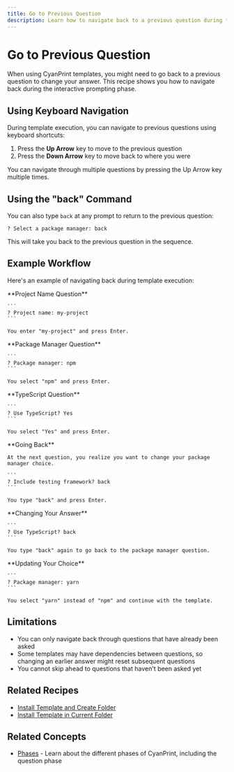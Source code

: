 ```yaml
---
title: Go to Previous Question
description: Learn how to navigate back to a previous question during template execution
---
```


# Go to Previous Question

When using CyanPrint templates, you might need to go back to a previous question to change your answer. This recipe shows you how to navigate back during the interactive prompting phase.

## Using Keyboard Navigation

During template execution, you can navigate to previous questions using keyboard shortcuts:

1. Press the **Up Arrow** key to move to the previous question
2. Press the **Down Arrow** key to move back to where you were

<Callout type="info">
  You can navigate through multiple questions by pressing the Up Arrow key multiple times.
</Callout>

## Using the "back" Command

You can also type `back` at any prompt to return to the previous question:

```
? Select a package manager: back
```

This will take you back to the previous question in the sequence.

## Example Workflow

Here's an example of navigating back during template execution:

<Steps>
  <Step>
    **Project Name Question**
    
    ```
    ? Project name: my-project
    ```
    
    You enter "my-project" and press Enter.
  </Step>
  
  <Step>
    **Package Manager Question**
    
    ```
    ? Package manager: npm
    ```
    
    You select "npm" and press Enter.
  </Step>
  
  <Step>
    **TypeScript Question**
    
    ```
    ? Use TypeScript? Yes
    ```
    
    You select "Yes" and press Enter.
  </Step>
  
  <Step>
    **Going Back**
    
    At the next question, you realize you want to change your package manager choice.
    
    ```
    ? Include testing framework? back
    ```
    
    You type "back" and press Enter.
  </Step>
  
  <Step>
    **Changing Your Answer**
    
    ```
    ? Use TypeScript? back
    ```
    
    You type "back" again to go back to the package manager question.
  </Step>
  
  <Step>
    **Updating Your Choice**
    
    ```
    ? Package manager: yarn
    ```
    
    You select "yarn" instead of "npm" and continue with the template.
  </Step>
</Steps>

## Limitations

- You can only navigate back through questions that have already been asked
- Some templates may have dependencies between questions, so changing an earlier answer might reset subsequent questions
- You cannot skip ahead to questions that haven't been asked yet

## Related Recipes

- [Install Template and Create Folder](/docs/user/recipes/01_install-create-folder)
- [Install Template in Current Folder](/docs/user/recipes/02_install-current-folder)

## Related Concepts

- [Phases](/docs/user/concepts/00_phases) - Learn about the different phases of CyanPrint, including the question phase
